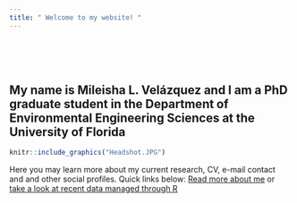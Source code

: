 ```yaml
---
title: " Welcome to my website! "
---
```

<br><br><br>



## My name is Mileisha L. Velázquez and I am a PhD graduate student in the Department of Environmental Engineering Sciences at the University of Florida


```r
knitr::include_graphics("Headshot.JPG")
```

Here you may learn more about my current research, CV, e-mail contact and and other social profiles. 
Quick links below:
[Read more about me](about.html) or [take a look at recent data managed through R](Data.html)

